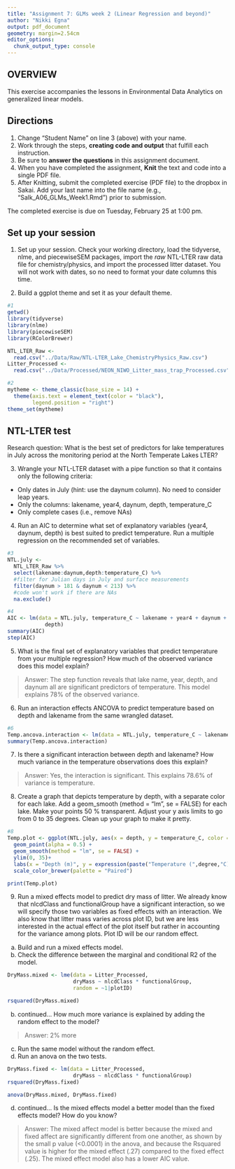 ```yaml
---
title: "Assignment 7: GLMs week 2 (Linear Regression and beyond)"
author: "Nikki Egna"
output: pdf_document
geometry: margin=2.54cm
editor_options: 
  chunk_output_type: console
---
```


## OVERVIEW

This exercise accompanies the lessons in Environmental Data Analytics on generalized linear models. 

## Directions
1. Change "Student Name" on line 3 (above) with your name.
3. Work through the steps, **creating code and output** that fulfill each instruction.
4. Be sure to **answer the questions** in this assignment document.
6. When you have completed the assignment, **Knit** the text and code into a single PDF file.
8. After Knitting, submit the completed exercise (PDF file) to the dropbox in Sakai. Add your last name into the file name (e.g., "Salk_A06_GLMs_Week1.Rmd") prior to submission.

The completed exercise is due on Tuesday, February 25 at 1:00 pm.

## Set up your session 
1. Set up your session. Check your working directory, load the tidyverse, nlme, and piecewiseSEM packages, import the *raw* NTL-LTER raw data file for chemistry/physics, and import the processed litter dataset. You will not work with dates, so no need to format your date columns this time.

2. Build a ggplot theme and set it as your default theme.

```r
#1
getwd()
library(tidyverse)
library(nlme)
library(piecewiseSEM)
library(RColorBrewer)

NTL_LTER_Raw <- 
  read.csv("../Data/Raw/NTL-LTER_Lake_ChemistryPhysics_Raw.csv")
Litter_Processed <- 
  read.csv("../Data/Processed/NEON_NIWO_Litter_mass_trap_Processed.csv")

#2
mytheme <- theme_classic(base_size = 14) +
  theme(axis.text = element_text(color = "black"), 
        legend.position = "right")
theme_set(mytheme)

```


## NTL-LTER test
Research question: What is the best set of predictors for lake temperatures in July across the monitoring period at the North Temperate Lakes LTER? 

3. Wrangle your NTL-LTER dataset with a pipe function so that it contains only the following criteria: 

* Only dates in July (hint: use the daynum column). No need to consider leap years.
* Only the columns: lakename, year4, daynum, depth, temperature_C
* Only complete cases (i.e., remove NAs)

4. Run an AIC to determine what set of explanatory variables (year4, daynum, depth) is best suited to predict temperature. Run a multiple regression on the recommended set of variables. 

```r
#3
NTL.july <- 
  NTL_LTER_Raw %>%
  select(lakename:daynum,depth:temperature_C) %>%
  #filter for Julian days in July and surface measurements
  filter(daynum > 181 & daynum < 213) %>%
  #code won't work if there are NAs
  na.exclude()

#4
AIC <- lm(data = NTL.july, temperature_C ~ lakename + year4 + daynum +
            depth)
summary(AIC)
step(AIC)
```

5. What is the final set of explanatory variables that predict temperature from your multiple regression? How much of the observed variance does this model explain?

> Answer: The step function reveals that lake name, year, depth, and daynum all are significant predictors of temperature. This model explains 78% of the observed variance. 

6. Run an interaction effects ANCOVA to predict temperature based on depth and lakename from the same wrangled dataset.

```r
#6
Temp.ancova.interaction <- lm(data = NTL.july, temperature_C ~ lakename * depth)
summary(Temp.ancova.interaction)
```

7. Is there a significant interaction between depth and lakename? How much variance in the temperature observations does this explain?

> Answer: Yes, the interaction is significant. This explains 78.6% of variance is temperature.

8. Create a graph that depicts temperature by depth, with a separate color for each lake. Add a geom_smooth (method = "lm", se = FALSE) for each lake. Make your points 50 % transparent. Adjust your y axis limits to go from 0 to 35 degrees. Clean up your graph to make it pretty. 

```r
#8
Temp.plot <- ggplot(NTL.july, aes(x = depth, y = temperature_C, color = lakename)) + 
  geom_point(alpha = 0.5) + 
  geom_smooth(method = "lm", se = FALSE) +
  ylim(0, 35)+
  labs(x = "Depth (m)", y = expression(paste("Temperature (",degree,"C)")), color = "Lake Name")+
  scale_color_brewer(palette = "Paired")

print(Temp.plot)
```

9. Run a mixed effects model to predict dry mass of litter. We already know that nlcdClass and functionalGroup have a significant interaction, so we will specify those two variables as fixed effects with an interaction. We also know that litter mass varies across plot ID, but we are less interested in the actual effect of the plot itself but rather in accounting for the variance among plots. Plot ID will be our random effect.

a. Build and run a mixed effects model.
b. Check the difference between the marginal and conditional R2 of the model. 

```r
DryMass.mixed <- lme(data = Litter_Processed,
                     dryMass ~ nlcdClass * functionalGroup, 
                     random = ~1|plotID)

rsquared(DryMass.mixed)


```

b. continued... How much more variance is explained by adding the random effect to the model? 

> Answer: 2% more

c. Run the same model without the random effect.
d. Run an anova on the two tests. 
```r
DryMass.fixed <- lm(data = Litter_Processed,
                     dryMass ~ nlcdClass * functionalGroup)
rsquared(DryMass.fixed)

anova(DryMass.mixed, DryMass.fixed)
```

d. continued... Is the mixed effects model a better model than the fixed effects model? How do you know?

> Answer: The mixed affect model is better because the mixed and fixed affect are significantly different from one another, as shown by the small p value (<0.0001) in the anova, and because the Rsquared value is higher for the mixed effect (.27) compared to the fixed effect (.25). The mixed effect model also has a lower AIC value.